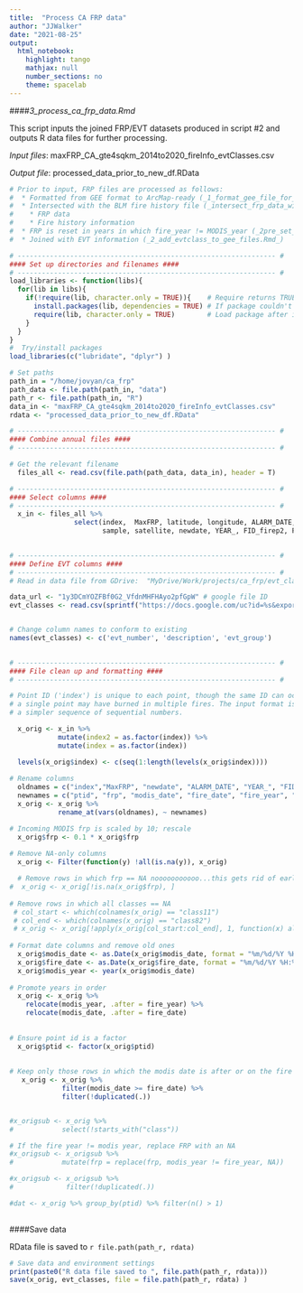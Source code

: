 ```yaml
---
title:  "Process CA FRP data"
author: "JJWalker"
date: "2021-08-25"
output:
  html_notebook:
    highlight: tango
    mathjax: null
    number_sections: no
    theme: spacelab
---
```



####_3_process_ca_frp_data.Rmd_

This script inputs the joined FRP/EVT datasets produced in script #2 and outputs R data files for further processing.  

_Input files_:  maxFRP_CA_gte4sqkm_2014to2020_fireInfo_evtClasses.csv  

_Output file_:  processed_data_prior_to_new_df.RData

```r

# Prior to input, FRP files are processed as follows: 
#  * Formatted from GEE format to ArcMap-ready (_1_format_gee_file_for_import_into_arc.R_)
#  * Intersected with the BLM fire history file (_intersect_frp_data_with_fire_perimeters.py_) to combine 
#    * FRP data
#    * Fire history information  
#  * FRP is reset in years in which fire_year != MODIS_year (_2pre_set_na_for_nonfire_years.Rmd_)
#  * Joined with EVT information (_2_add_evtclass_to_gee_files.Rmd_)

```


```r

# ---------------------------------------------------------------- #
#### Set up directories and filenames ####
# ---------------------------------------------------------------- #
load_libraries <- function(libs){
  for(lib in libs){
    if(!require(lib, character.only = TRUE)){    # Require returns TRUE if package loaded
      install.packages(lib, dependencies = TRUE) # If package couldn't load, re-install
      require(lib, character.only = TRUE)        # Load package after installing
    }
  }
}
#  Try/install packages
load_libraries(c("lubridate", "dplyr") )

# Set paths
path_in = "/home/jovyan/ca_frp"
path_data <- file.path(path_in, "data")
path_r <- file.path(path_in, "R")
data_in <- "maxFRP_CA_gte4sqkm_2014to2020_fireInfo_evtClasses.csv"
rdata <- "processed_data_prior_to_new_df.RData"

```


```r

# ---------------------------------------------------------------- #
#### Combine annual files ####
# ---------------------------------------------------------------- #

# Get the relevant filename
  files_all <- read.csv(file.path(path_data, data_in), header = T)

```


```r

# ---------------------------------------------------------------- #
#### Select columns ####
# ---------------------------------------------------------------- #
  x_in <- files_all %>% 
                select(index,  MaxFRP, latitude, longitude, ALARM_DATE,
                       sample, satellite, newdate, YEAR_, FID_firep2, FIRE_NAME, GIS_ACRES, pixelarea, starts_with('class')) 
 
```


```r

# ---------------------------------------------------------------- #
#### Define EVT columns ####
# ---------------------------------------------------------------- #
# Read in data file from GDrive:  "MyDrive/Work/projects/ca_frp/evt_classes_found_in_ca.csv"

data_url <- "1y3DCmYOZFBf0G2_VfdnMHFHAyo2pfGpW" # google file ID
evt_classes <- read.csv(sprintf("https://docs.google.com/uc?id=%s&export=download", data_url))


# Change column names to conform to existing 
names(evt_classes) <- c('evt_number', 'description', 'evt_group')
 
```


```r

# ---------------------------------------------------------------- #
#### File clean up and formatting ####
# ---------------------------------------------------------------- #

# Point ID ('index') is unique to each point, though the same ID can occur in multiple rows since
# a single point may have burned in multiple fires. The input format is unwieldy; replace with 
# a simpler sequence of sequential numbers.

  x_orig <- x_in %>% 
            mutate(index2 = as.factor(index)) %>% 
            mutate(index = as.factor(index))

  levels(x_orig$index) <- c(seq(1:length(levels(x_orig$index))))
  
# Rename columns  
  oldnames = c("index","MaxFRP", "newdate", "ALARM_DATE", "YEAR_", "FID_firep2", "FIRE_NAME", "GIS_ACRES", "latitude", "longitude")
  newnames = c("ptid", "frp", "modis_date", "fire_date", "fire_year", "fireid", "fire_name", "fire_ac", "lat", "lon")
  x_orig <- x_orig %>% 
            rename_at(vars(oldnames), ~ newnames)

# Incoming MODIS frp is scaled by 10; rescale
  x_orig$frp <- 0.1 * x_orig$frp
  
# Remove NA-only columns
  x_orig <- Filter(function(y) !all(is.na(y)), x_orig)

  # Remove rows in which frp == NA nooooooooooo...this gets rid of earlier fire info
#  x_orig <- x_orig[!is.na(x_orig$frp), ]
  
# Remove rows in which all classes == NA
 # col_start <- which(colnames(x_orig) == "class11")
 # col_end <- which(colnames(x_orig) == "class82")
 # x_orig <- x_orig[!apply(x_orig[col_start:col_end], 1, function(x) all(is.na(x))), ]
  
# Format date columns and remove old ones
  x_orig$modis_date <- as.Date(x_orig$modis_date, format = "%m/%d/%Y %H:%M:%S")  #"%Y-%m-%d")
  x_orig$fire_date <- as.Date(x_orig$fire_date, format = "%m/%d/%Y %H:%M:%S")
  x_orig$modis_year <- year(x_orig$modis_date)
  
# Promote years in order
  x_orig <- x_orig %>% 
    relocate(modis_year, .after = fire_year) %>% 
    relocate(modis_date, .after = fire_date)
  
  
# Ensure point id is a factor
  x_orig$ptid <- factor(x_orig$ptid)
  
  
# Keep only those rows in which the modis date is after or on the fire date
   x_orig <- x_orig %>% 
             filter(modis_date >= fire_date) %>% 
             filter(!duplicated(.))


#x_origsub <- x_orig %>% 
#            select(!starts_with("class"))

# If the fire year != modis year, replace FRP with an NA
#x_origsub <- x_origsub %>% 
#            mutate(frp = replace(frp, modis_year != fire_year, NA)) 

#x_origsub <- x_origsub %>% 
#             filter(!duplicated(.))

#dat <- x_orig %>% group_by(ptid) %>% filter(n() > 1)
   

``` 

####Save data

RData file is saved to `r file.path(path_r, rdata)`

```r

# Save data and environment settings   
print(paste0("R data file saved to ", file.path(path_r, rdata)))
save(x_orig, evt_classes, file = file.path(path_r, rdata) )

```